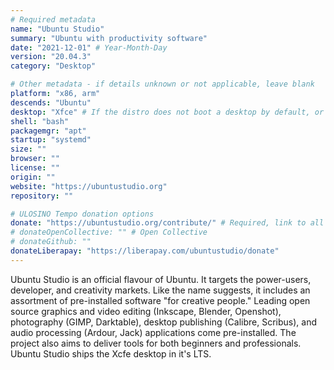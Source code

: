 ```yaml
---
# Required metadata
name: "Ubuntu Studio"
summary: "Ubuntu with productivity software"
date: "2021-12-01" # Year-Month-Day
version: "20.04.3"
category: "Desktop"

# Other metadata - if details unknown or not applicable, leave blank
platform: "x86, arm"
descends: "Ubuntu"
desktop: "Xfce" # If the distro does not boot a desktop by default, or doesn't ship one, leave 'desktop' blank
shell: "bash"
packagemgr: "apt"
startup: "systemd"
size: ""
browser: ""
license: ""
origin: ""
website: "https://ubuntustudio.org"
repository: ""

# ULOSINO Tempo donation options
donate: "https://ubuntustudio.org/contribute/" # Required, link to all donation options
# donateOpenCollective: "" # Open Collective
# donateGithub: ""
donateLiberapay: "https://liberapay.com/ubuntustudio/donate"
---
```


Ubuntu Studio is an official flavour of Ubuntu. It targets the power-users, developer, and creativity markets. Like the name suggests, it includes an assortment of pre-installed software "for creative people." Leading open source graphics and video editing (Inkscape, Blender, Openshot), photography (GIMP, Darktable), desktop publishing (Calibre, Scribus), and audio processing (Ardour, Jack) applications come pre-installed. The project also aims to deliver tools for both beginners and professionals. Ubuntu Studio ships the Xcfe desktop in it's LTS.
